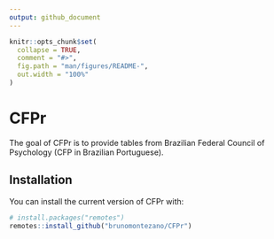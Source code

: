 ```yaml
---
output: github_document
---
```


<!-- README.md is generated from README.Rmd. Please edit that file -->

```r
knitr::opts_chunk$set(
  collapse = TRUE,
  comment = "#>",
  fig.path = "man/figures/README-",
  out.width = "100%"
)
```

# CFPr

<!-- badges: start -->
<!-- badges: end -->

The goal of CFPr is to provide tables from Brazilian Federal Council of
Psychology (CFP in Brazilian Portuguese).

## Installation

You can install the current version of CFPr with:

``` r
# install.packages("remotes")
remotes::install_github("brunomontezano/CFPr")
```
